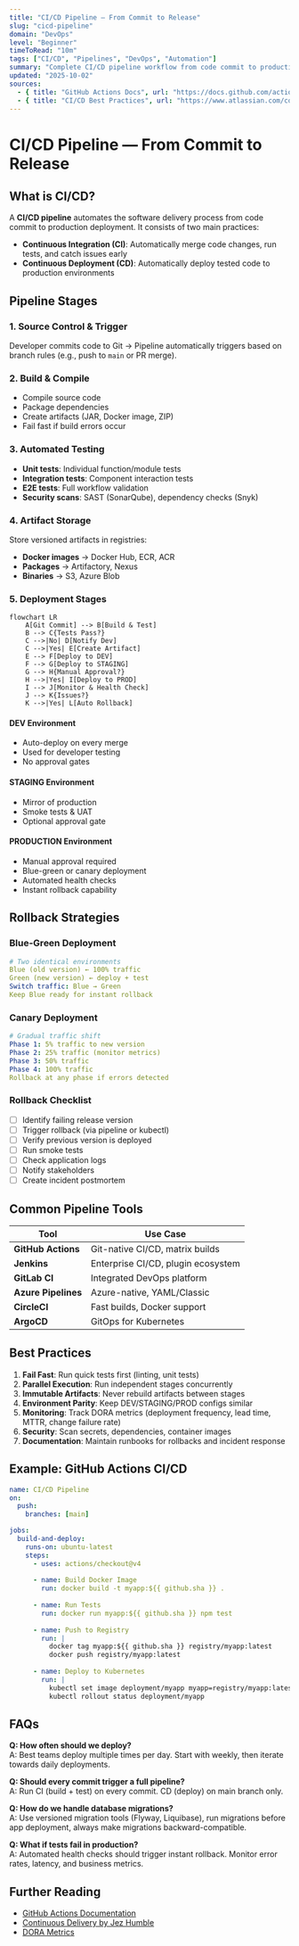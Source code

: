 ```yaml
---
title: "CI/CD Pipeline — From Commit to Release"
slug: "cicd-pipeline"
domain: "DevOps"
level: "Beginner"
timeToRead: "10m"
tags: ["CI/CD", "Pipelines", "DevOps", "Automation"]
summary: "Complete CI/CD pipeline workflow from code commit to production deployment with rollback strategies."
updated: "2025-10-02"
sources:
  - { title: "GitHub Actions Docs", url: "https://docs.github.com/actions" }
  - { title: "CI/CD Best Practices", url: "https://www.atlassian.com/continuous-delivery" }
---
```


# CI/CD Pipeline — From Commit to Release

## What is CI/CD?

A **CI/CD pipeline** automates the software delivery process from code commit to production deployment. It consists of two main practices:

- **Continuous Integration (CI)**: Automatically merge code changes, run tests, and catch issues early
- **Continuous Deployment (CD)**: Automatically deploy tested code to production environments

## Pipeline Stages

### 1. Source Control & Trigger
Developer commits code to Git → Pipeline automatically triggers based on branch rules (e.g., push to `main` or PR merge).

### 2. Build & Compile
- Compile source code
- Package dependencies
- Create artifacts (JAR, Docker image, ZIP)
- Fail fast if build errors occur

### 3. Automated Testing
- **Unit tests**: Individual function/module tests
- **Integration tests**: Component interaction tests
- **E2E tests**: Full workflow validation
- **Security scans**: SAST (SonarQube), dependency checks (Snyk)

### 4. Artifact Storage
Store versioned artifacts in registries:
- **Docker images** → Docker Hub, ECR, ACR
- **Packages** → Artifactory, Nexus
- **Binaries** → S3, Azure Blob

### 5. Deployment Stages

```mermaid
flowchart LR
    A[Git Commit] --> B[Build & Test]
    B --> C{Tests Pass?}
    C -->|No| D[Notify Dev]
    C -->|Yes| E[Create Artifact]
    E --> F[Deploy to DEV]
    F --> G[Deploy to STAGING]
    G --> H{Manual Approval?}
    H -->|Yes| I[Deploy to PROD]
    I --> J[Monitor & Health Check]
    J --> K{Issues?}
    K -->|Yes| L[Auto Rollback]
```

#### DEV Environment
- Auto-deploy on every merge
- Used for developer testing
- No approval gates

#### STAGING Environment
- Mirror of production
- Smoke tests & UAT
- Optional approval gate

#### PRODUCTION Environment
- Manual approval required
- Blue-green or canary deployment
- Automated health checks
- Instant rollback capability

## Rollback Strategies

### Blue-Green Deployment
```yaml
# Two identical environments
Blue (old version) ← 100% traffic
Green (new version) ← deploy + test
Switch traffic: Blue → Green
Keep Blue ready for instant rollback
```

### Canary Deployment
```yaml
# Gradual traffic shift
Phase 1: 5% traffic to new version
Phase 2: 25% traffic (monitor metrics)
Phase 3: 50% traffic
Phase 4: 100% traffic
Rollback at any phase if errors detected
```

### Rollback Checklist
- [ ] Identify failing release version
- [ ] Trigger rollback (via pipeline or kubectl)
- [ ] Verify previous version is deployed
- [ ] Run smoke tests
- [ ] Check application logs
- [ ] Notify stakeholders
- [ ] Create incident postmortem

## Common Pipeline Tools

| Tool | Use Case |
|------|----------|
| **GitHub Actions** | Git-native CI/CD, matrix builds |
| **Jenkins** | Enterprise CI/CD, plugin ecosystem |
| **GitLab CI** | Integrated DevOps platform |
| **Azure Pipelines** | Azure-native, YAML/Classic |
| **CircleCI** | Fast builds, Docker support |
| **ArgoCD** | GitOps for Kubernetes |

## Best Practices

1. **Fail Fast**: Run quick tests first (linting, unit tests)
2. **Parallel Execution**: Run independent stages concurrently
3. **Immutable Artifacts**: Never rebuild artifacts between stages
4. **Environment Parity**: Keep DEV/STAGING/PROD configs similar
5. **Monitoring**: Track DORA metrics (deployment frequency, lead time, MTTR, change failure rate)
6. **Security**: Scan secrets, dependencies, container images
7. **Documentation**: Maintain runbooks for rollbacks and incident response

## Example: GitHub Actions CI/CD

```yaml
name: CI/CD Pipeline
on:
  push:
    branches: [main]

jobs:
  build-and-deploy:
    runs-on: ubuntu-latest
    steps:
      - uses: actions/checkout@v4
      
      - name: Build Docker Image
        run: docker build -t myapp:${{ github.sha }} .
      
      - name: Run Tests
        run: docker run myapp:${{ github.sha }} npm test
      
      - name: Push to Registry
        run: |
          docker tag myapp:${{ github.sha }} registry/myapp:latest
          docker push registry/myapp:latest
      
      - name: Deploy to Kubernetes
        run: |
          kubectl set image deployment/myapp myapp=registry/myapp:latest
          kubectl rollout status deployment/myapp
```

## FAQs

**Q: How often should we deploy?**  
A: Best teams deploy multiple times per day. Start with weekly, then iterate towards daily deployments.

**Q: Should every commit trigger a full pipeline?**  
A: Run CI (build + test) on every commit. CD (deploy) on main branch only.

**Q: How do we handle database migrations?**  
A: Use versioned migration tools (Flyway, Liquibase), run migrations before app deployment, always make migrations backward-compatible.

**Q: What if tests fail in production?**  
A: Automated health checks should trigger instant rollback. Monitor error rates, latency, and business metrics.

## Further Reading

- [GitHub Actions Documentation](https://docs.github.com/actions)
- [Continuous Delivery by Jez Humble](https://continuousdelivery.com/)
- [DORA Metrics](https://cloud.google.com/blog/products/devops-sre/using-the-four-keys-to-measure-your-devops-performance)
